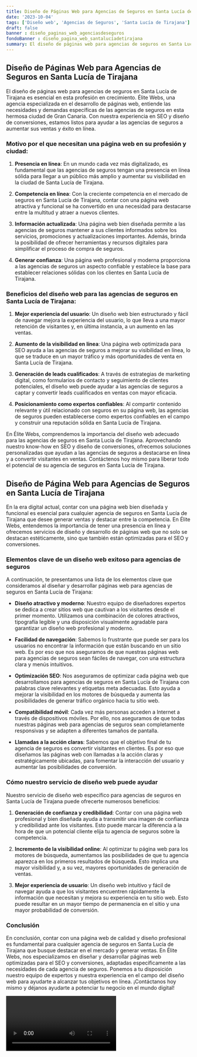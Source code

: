 ```yaml
---
title: Diseño de Páginas Web para Agencias de Seguros en Santa Lucía de Tirajana
date: '2023-10-04'
tags: ['Diseño web', 'Agencias de Seguros', 'Santa Lucía de Tirajana']
draft: false
banner : diseño_paginas_web_agenciasdeseguros
fondoBanner : diseño_pagina_web_santalucíadetirajana
summary: El diseño de páginas web para agencias de seguros en Santa Lucía de Tirajana es esencial en esta profesión en crecimiento. Élite Webs, una agencia especializada en el desarrollo de páginas web, entiende las necesidades y demandas específicas de las agencias de seguros en esta hermosa ciudad de Gran Canaria. Con nuestra experiencia en SEO y diseño de conversiones, estamos listos para ayudar a las agencias de seguros a aumentar sus ventas y éxito en línea.
---
```


## Diseño de Páginas Web para Agencias de Seguros en Santa Lucía de Tirajana

El diseño de páginas web para agencias de seguros en Santa Lucía de Tirajana es esencial en esta profesión en crecimiento. Élite Webs, una agencia especializada en el desarrollo de páginas web, entiende las necesidades y demandas específicas de las agencias de seguros en esta hermosa ciudad de Gran Canaria. Con nuestra experiencia en SEO y diseño de conversiones, estamos listos para ayudar a las agencias de seguros a aumentar sus ventas y éxito en línea.

### Motivo por el que necesitan una página web en su profesión y ciudad:

1. **Presencia en línea**: En un mundo cada vez más digitalizado, es fundamental que las agencias de seguros tengan una presencia en línea sólida para llegar a un público más amplio y aumentar su visibilidad en la ciudad de Santa Lucía de Tirajana.

2. **Competencia en línea**: Con la creciente competencia en el mercado de seguros en Santa Lucía de Tirajana, contar con una página web atractiva y funcional se ha convertido en una necesidad para destacarse entre la multitud y atraer a nuevos clientes.

3. **Información actualizada**: Una página web bien diseñada permite a las agencias de seguros mantener a sus clientes informados sobre los servicios, promociones y actualizaciones importantes. Además, brinda la posibilidad de ofrecer herramientas y recursos digitales para simplificar el proceso de compra de seguros.

4. **Generar confianza**: Una página web profesional y moderna proporciona a las agencias de seguros un aspecto confiable y establece la base para establecer relaciones sólidas con los clientes en Santa Lucía de Tirajana.

### Beneficios del diseño web para las agencias de seguros en Santa Lucía de Tirajana:

1. **Mejor experiencia del usuario**: Un diseño web bien estructurado y fácil de navegar mejora la experiencia del usuario, lo que lleva a una mayor retención de visitantes y, en última instancia, a un aumento en las ventas.

2. **Aumento de la visibilidad en línea**: Una página web optimizada para SEO ayuda a las agencias de seguros a mejorar su visibilidad en línea, lo que se traduce en un mayor tráfico y más oportunidades de venta en Santa Lucía de Tirajana.

3. **Generación de leads cualificados**: A través de estrategias de marketing digital, como formularios de contacto y seguimiento de clientes potenciales, el diseño web puede ayudar a las agencias de seguros a captar y convertir leads cualificados en ventas con mayor eficacia.

4. **Posicionamiento como expertos confiables**: Al compartir contenido relevante y útil relacionado con seguros en su página web, las agencias de seguros pueden establecerse como expertos confiables en el campo y construir una reputación sólida en Santa Lucía de Tirajana.

En Élite Webs, comprendemos la importancia del diseño web adecuado para las agencias de seguros en Santa Lucía de Tirajana. Aprovechando nuestro know-how en SEO y diseño de conversiones, ofrecemos soluciones personalizadas que ayudan a las agencias de seguros a destacarse en línea y a convertir visitantes en ventas. Contáctenos hoy mismo para liberar todo el potencial de su agencia de seguros en Santa Lucía de Tirajana.

<GifSeo />

<Cta />

## Diseño de Página Web para Agencias de Seguros en Santa Lucía de Tirajana

En la era digital actual, contar con una página web bien diseñada y funcional es esencial para cualquier agencia de seguros en Santa Lucía de Tirajana que desee generar ventas y destacar entre la competencia. En Élite Webs, entendemos la importancia de tener una presencia en línea y ofrecemos servicios de diseño y desarrollo de páginas web que no solo se destacan estéticamente, sino que también están optimizadas para el SEO y conversiones.

### Elementos clave de un diseño web exitoso para agencias de seguros

A continuación, te presentamos una lista de los elementos clave que consideramos al diseñar y desarrollar páginas web para agencias de seguros en Santa Lucía de Tirajana:

- **Diseño atractivo y moderno**: Nuestro equipo de diseñadores expertos se dedica a crear sitios web que cautivan a los visitantes desde el primer momento. Utilizamos una combinación de colores atractivos, tipografía legible y una disposición visualmente agradable para garantizar un diseño web profesional y moderno.

- **Facilidad de navegación**: Sabemos lo frustrante que puede ser para los usuarios no encontrar la información que están buscando en un sitio web. Es por eso que nos aseguramos de que nuestras páginas web para agencias de seguros sean fáciles de navegar, con una estructura clara y menús intuitivos.

- **Optimización SEO**: Nos aseguramos de optimizar cada página web que desarrollamos para agencias de seguros en Santa Lucía de Tirajana con palabras clave relevantes y etiquetas meta adecuadas. Esto ayuda a mejorar la visibilidad en los motores de búsqueda y aumenta las posibilidades de generar tráfico orgánico hacia tu sitio web.

- **Compatibilidad móvil**: Cada vez más personas acceden a Internet a través de dispositivos móviles. Por ello, nos aseguramos de que todas nuestras páginas web para agencias de seguros sean completamente responsivas y se adapten a diferentes tamaños de pantalla.

- **Llamadas a la acción claras**: Sabemos que el objetivo final de tu agencia de seguros es convertir visitantes en clientes. Es por eso que diseñamos las páginas web con llamadas a la acción claras y estratégicamente ubicadas, para fomentar la interacción del usuario y aumentar las posibilidades de conversión.

### Cómo nuestro servicio de diseño web puede ayudar

Nuestro servicio de diseño web específico para agencias de seguros en Santa Lucía de Tirajana puede ofrecerte numerosos beneficios:

1. **Generación de confianza y credibilidad**: Contar con una página web profesional y bien diseñada ayuda a transmitir una imagen de confianza y credibilidad ante los visitantes. Esto puede marcar la diferencia a la hora de que un potencial cliente elija tu agencia de seguros sobre la competencia.

2. **Incremento de la visibilidad online**: Al optimizar tu página web para los motores de búsqueda, aumentamos las posibilidades de que tu agencia aparezca en los primeros resultados de búsqueda. Esto implica una mayor visibilidad y, a su vez, mayores oportunidades de generación de ventas.

3. **Mejor experiencia de usuario**: Un diseño web intuitivo y fácil de navegar ayuda a que los visitantes encuentren rápidamente la información que necesitan y mejora su experiencia en tu sitio web. Esto puede resultar en un mayor tiempo de permanencia en el sitio y una mayor probabilidad de conversión.

### Conclusión

En conclusión, contar con una página web de calidad y diseño profesional es fundamental para cualquier agencia de seguros en Santa Lucía de Tirajana que busque destacar en el mercado y generar ventas. En Élite Webs, nos especializamos en diseñar y desarrollar páginas web optimizadas para el SEO y conversiones, adaptadas específicamente a las necesidades de cada agencia de seguros. Ponemos a tu disposición nuestro equipo de expertos y nuestra experiencia en el campo del diseño web para ayudarte a alcanzar tus objetivos en línea. ¡Contáctanos hoy mismo y déjanos ayudarte a potenciar tu negocio en el mundo digital!

<Video />

<CtaBot job='Agencias de Seguros' city='Santa Lucía de Tirajana'/>

<Gmaps query='Santa Lucía de Tirajana+españa+maps' />